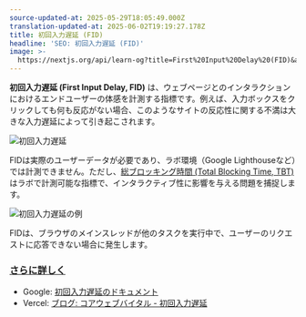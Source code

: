 ```yaml
---
source-updated-at: 2025-05-29T18:05:49.000Z
translation-updated-at: 2025-06-02T19:19:27.178Z
title: 初回入力遅延 (FID)
headline: 'SEO: 初回入力遅延 (FID)'
image: >-
  https://nextjs.org/api/learn-og?title=First%20Input%20Delay%20(FID)&amp;chapter=19
---
```


**初回入力遅延 (First Input Delay, FID)** は、ウェブページとのインタラクションにおけるエンドユーザーの体感を計測する指標です。例えば、入力ボックスをクリックしても何も反応がない場合、このようなサイトの反応性に関する不満は大きな入力遅延によって引き起こされます。

![初回入力遅延](https://h8DxKfmAPhn8O0p3.public.blob.vercel-storage.com/learn/pages-router/seo/fid.png)

FIDは実際のユーザーデータが必要であり、ラボ環境（Google Lighthouseなど）では計測できません。ただし、[総ブロッキング時間 (Total Blocking Time, TBT)](https://web.dev/tbt) はラボで計測可能な指標で、インタラクティブ性に影響を与える問題を捕捉します。

![初回入力遅延の例](https://h8DxKfmAPhn8O0p3.public.blob.vercel-storage.com/learn/pages-router/seo/fid-example.png)

FIDは、ブラウザのメインスレッドが他のタスクを実行中で、ユーザーのリクエストに応答できない場合に発生します。

### [さらに詳しく](#further-reading)

*   Google: [初回入力遅延のドキュメント](https://web.dev/fid/)
*   Vercel: [ブログ: コアウェブバイタル - 初回入力遅延](https://vercel.com/blog/core-web-vitals#first-input-delay)